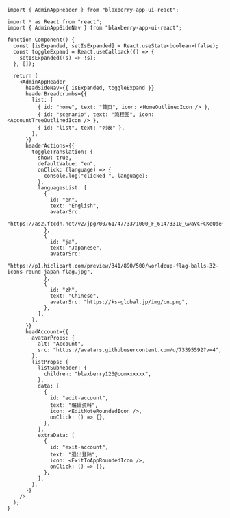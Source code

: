 
<Meta of={Stories} />

<Title>\<AdminAppHeader></Title>

```tsx
import { AdminAppHeader } from "blaxberry-app-ui-react";
```

```tsx
import * as React from "react";
import { AdminAppSideNav } from "blaxberry-app-ui-react";

function Component() {
  const [isExpanded, setIsExpanded] = React.useState<boolean>(false);
  const toggleExpand = React.useCallback(() => {
    setIsExpanded((s) => !s);
  }, []);

  return (
    <AdminAppHeader
      headSideNav={{ isExpanded, toggleExpand }}
      headerBreadcrumbs={{
        list: [
          { id: "home", text: "首页", icon: <HomeOutlinedIcon /> },
          { id: "scenario", text: "流程图", icon: <AccountTreeOutlinedIcon /> },
          { id: "list", text: "列表" },
        ],
      }}
      headerActions={{
        toggleTranslation: {
          show: true,
          defaultValue: "en",
          onClick: (language) => {
            console.log("clicked ", language);
          },
          languagesList: [
            {
              id: "en",
              text: "English",
              avatarSrc:
                "https://as2.ftcdn.net/v2/jpg/00/61/47/33/1000_F_61473310_GwaVCFCKeQdeRj05P88xlnO3dF5HiJRp.jpg",
            },
            {
              id: "ja",
              text: "Japanese",
              avatarSrc:
                "https://p1.hiclipart.com/preview/341/890/500/worldcup-flag-balls-32-icons-round-japan-flag.jpg",
            },
            {
              id: "zh",
              text: "Chinese",
              avatarSrc: "https://ks-global.jp/img/cn.png",
            },
          ],
        },
      }}
      headAccount={{
        avatarProps: {
          alt: "Account",
          src: "https://avatars.githubusercontent.com/u/73395592?v=4",
        },
        listProps: {
          listSubheader: {
            children: "blaxberry123@comxxxxxx",
          },
          data: [
            {
              id: "edit-account",
              text: "编辑资料",
              icon: <EditNoteRoundedIcon />,
              onClick: () => {},
            },
          ],
          extraData: [
            {
              id: "exit-account",
              text: "退出登陆",
              icon: <ExitToAppRoundedIcon />,
              onClick: () => {},
            },
          ],
        },
      }}
    />
  );
}
```

